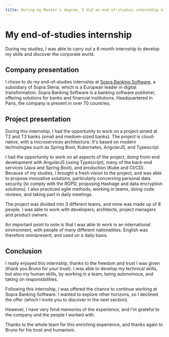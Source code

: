 ```yaml
---
title: During my Master's degree, I did an end-of-studies internship at Sopra Banking Software, where I learned a lot.
---
```


# My end-of-studies internship

During my studies, I was able to carry out a 6-month internship to develop my skills and discover the corporate world.

## Company presentation

I chose to do my end-of-studies internship at [Sopra Banking Software](https://www.soprabanking.com/), a subsidiary of Sopra Steria, which is a European leader in digital transformation.
Sopra Banking Software is a banking software publisher, offering solutions for banks and financial institutions. Headquartered in Paris, the company is present in over 70 countries.

## Project presentation

During this internship, I had the opportunity to work on a project aimed at T2 and T3 banks (small and medium-sized banks).
The project is cloud-native, with a microservices architecture. It's based on modern technologies such as Spring Boot, Kubernetes, AngularJS, and Typescript.

I had the opportunity to work on all aspects of the project, doing front-end development with AngularJS (using Typescript), many of the back-end services (Java and Spring Boot), and production (Kube and CI/CD).
Because of my studies, I brought a fresh vision to the project, and was able to propose innovative solutions, particularly concerning personal data security (to comply with the RGPD, proposing Hashage and data encryption solutions).
I also practiced agile methods, working in teams, doing code reviews, and taking part in daily meetings.

The project was divided into 3 different teams, and mine was made up of 8 people. I was able to work with developers, architects, project managers and product owners.

An important point to note is that I was able to work in an international environment, with people of many different nationalities. English was therefore omnipresent, and used on a daily basis.

## Conclusion

I really enjoyed this internship, thanks to the freedom and trust I was given (thank you Bruno for your trust). I was able to develop my technical skills, but also my human skills, by working in a team, being autonomous, and taking on responsibilities.

Following this internship, I was offered the chance to continue working at Sopra Banking Software. I wanted to explore other horizons, so I declined the offer (which I invite you to discover in the next section).

However, I have very fond memories of the experience, and I'm grateful to the company and the people I worked with.

Thanks to the whole team for this enriching experience, and thanks again to Bruno for his trust and humanism.
